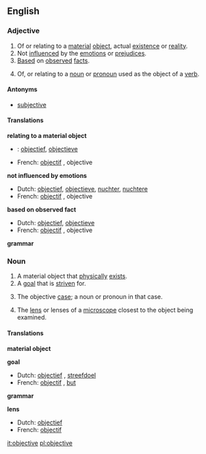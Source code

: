 ==English==

===Adjective===
{{en-adj-more-most}}

# <!--DefA-->Of or relating to a [[material]] [[object]], actual [[existence]] or [[reality]].
# <!--DefB-->Not [[influence]]d by the [[emotion]]s or [[prejudice]]s.
# <!--DefC-->[[Base]]d on [[observe]]d [[fact]]s.
# <!--DefD-->{{grammar}} Of, or relating to a [[noun]] or [[pronoun]] used as the object of a [[verb]].

====Antonyms====
*[[subjective]]<!--for which sense(s)?-->

====Translations====
<!--DefA-->'''relating to a material object'''
{{top}}
*{{nl}}: [[objectief]], [[objectieve]]
*French: [[objectif]] {{m}}, objective {{f}}
{{mid}}
{{bottom}}

<!--DefB-->'''not influenced by emotions'''
{{top}}
*Dutch: [[objectief]], [[objectieve]], [[nuchter]], [[nuchtere]]
*French: [[objectif]] {{m}}, objective {{f}}
{{mid}}
{{bottom}}

<!--DefC-->'''based on observed fact'''
{{top}}
*Dutch: [[objectief]], [[objectieve]]
*French: [[objectif]] {{m}}, objective {{f}}
{{mid}}
{{bottom}}

<!--DefD-->'''grammar'''
{{top}}
{{mid}}
{{bottom}}

===Noun===
{{en-noun-reg}}

# <!--DefE-->A material object that [[physically]] [[exist]]s.
# <!--DefF-->A [[goal]] that is [[striven]] for.
# <!--DefG-->{{grammar}} The objective [[case]]; a noun or pronoun in that case.
# <!--DefH-->The [[lens]] or lenses of a [[microscope]] closest to the object being examined.

====Translations====
<!--DefE-->'''material object'''
{{top}}
{{mid}}
{{bottom}}

<!--DefF-->'''goal'''
{{top}}
*Dutch: [[objectief]] {{n}}, [[streefdoel]] {{n}}
*French: [[objectif]] {{m}}, [[but#French|but]] {{m}}
{{mid}}
{{bottom}}

<!--DefG-->'''grammar'''
{{top}}
{{mid}}
{{bottom}}

<!--DefH-->'''lens'''
{{top}}
*Dutch: [[objectief]] {{n}}
*French: [[objectif]] {{m}}
{{mid}}
{{bottom}}

[[it:objective]]
[[pl:objective]]